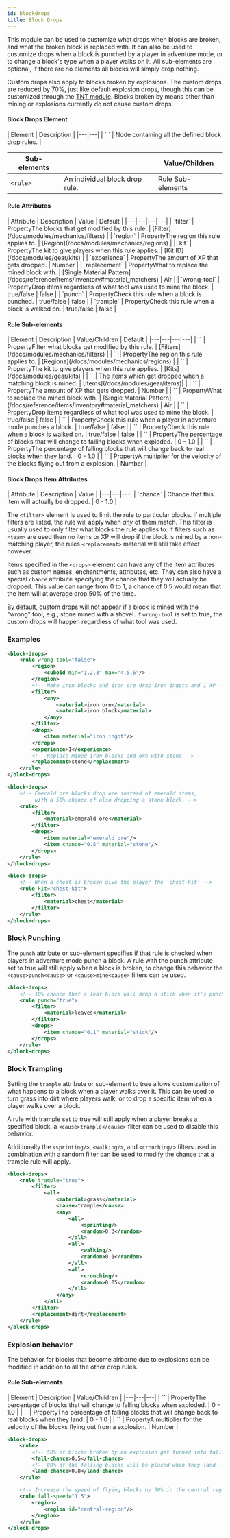 ```yaml
---
id: blockdrops
title: Block Drops
---
```


This module can be used to customize what drops when blocks are broken, and what the broken block is replaced with. 
It can also be used to customize drops when a block is punched by a player in adventure mode, or to change a block's type when a player walks on it. 
All sub-elements are optional, if there are no elements all blocks will simply drop nothing.

Custom drops also apply to blocks broken by explosions. 
The custom drops are reduced by 70%, just like default explosion drops, though this can be customized through the [TNT module](/docs/modules/gear/tnt). 
Blocks broken by means other than mining or explosions currently do not cause custom drops.

#### Block Drops Element

<div className="table-container">
  | Element | Description |
  |---|---|
  | `<block-drops> </block-drops>` | Node containing all the defined block drop rules. |

  | Sub-elements || Value/Children |
  |---|---|---|
  | `<rule>` | An individual block drop rule. | <span className="badge badge--secondary">Rule Sub-elements</span> |
</div>

#### Rule Attributes

<div className="table-container">
  | Attribute | Description | Value | Default |
  |---|---|---|---|
  | `filter` | <span className="badge badge--secondary" title="Can be either this attribute or a sub-element.">Property</span>The blocks that get modified by this rule. | [Filter](/docs/modules/mechanics/filters) |
  | `region` | <span className="badge badge--secondary" title="Can be either this attribute or a sub-element.">Property</span>The region this rule applies to. | [Region](/docs/modules/mechanics/regions) |
  | `kit` | <span className="badge badge--secondary" title="Can be either this attribute or a sub-element.">Property</span>The kit to give players when this rule applies. | [Kit ID](/docs/modules/gear/kits) |
  | `experience` | <span className="badge badge--secondary" title="Can be either this attribute or a sub-element.">Property</span>The amount of XP that gets dropped. | <span className="badge badge--primary">Number</span> |
  | `replacement` | <span className="badge badge--secondary" title="Can be either this attribute or a sub-element.">Property</span>What to replace the mined block with. | [Single Material Pattern](/docs/reference/items/inventory#material_matchers) | <span className="badge badge--secondary">Air</span> |
  | `wrong-tool` | <span className="badge badge--secondary" title="Can be either this attribute or a sub-element.">Property</span>Drop items regardless of what tool was used to mine the block. | <span className="badge badge--primary">true/false</span> | false |
  | `punch` | <span className="badge badge--secondary" title="Can be either this attribute or a sub-element.">Property</span>Check this rule when a block is punched. | <span className="badge badge--primary">true/false</span> | false |
  | `trample` | <span className="badge badge--secondary" title="Can be either this attribute or a sub-element.">Property</span>Check this rule when a block is walked on. | <span className="badge badge--primary">true/false</span> | false |
</div>

#### Rule Sub-elements

<div className="table-container">
  | Element | Description | Value/Children | Default |
  |---|---|---|---|
  | `<filter>` | <span className="badge badge--secondary" title="Can be either this attribute or a sub-element.">Property</span>Filter what blocks get modified by this rule. | [Filters](/docs/modules/mechanics/filters) |
  | `<region>` | <span className="badge badge--secondary" title="Can be either this attribute or a sub-element.">Property</span>The region this rule applies to. | [Regions](/docs/modules/mechanics/regions) |
  | `<kit>` | <span className="badge badge--secondary" title="Can be either this attribute or a sub-element.">Property</span>The kit to give players when this rule applies. | [Kits](/docs/modules/gear/kits) |
  | `<drops>` | The items which get dropped when a matching block is mined. | [Items](/docs/modules/gear/items)| |
  | `<experience>` | <span className="badge badge--secondary" title="Can be either this attribute or a sub-element.">Property</span>The amount of XP that gets dropped. | <span className="badge badge--primary">Number</span> |
  | `<replacement>` | <span className="badge badge--secondary" title="Can be either this attribute or a sub-element.">Property</span>What to replace the mined block with. | [Single Material Pattern](/docs/reference/items/inventory#material_matchers) | <span className="badge badge--secondary">Air</span> |
  | `<wrong-tool>` | <span className="badge badge--secondary" title="Can be either this attribute or a sub-element.">Property</span>Drop items regardless of what tool was used to mine the block. | <span className="badge badge--primary">true/false</span> | false |
  | `<punch>` | <span className="badge badge--secondary" title="Can be either this attribute or a sub-element.">Property</span>Check this rule when a player in adventure mode punches a block. | <span className="badge badge--primary">true/false</span> | false |
  | `<trample>` | <span className="badge badge--secondary" title="Can be either this attribute or a sub-element.">Property</span>Check this rule when a block is walked on. | <span className="badge badge--primary">true/false</span> | false |
  | `<fall-chance>` | <span className="badge badge--secondary" title="Can be either this attribute or a sub-element.">Property</span>The percentage of blocks that will change to falling blocks when exploded. | <span className="badge badge--primary">0 - 1.0</span> |
  | `<land-chance>` | <span className="badge badge--secondary" title="Can be either this attribute or a sub-element.">Property</span>The percentage of falling blocks that will change back to real blocks when they land. | <span className="badge badge--primary">0 - 1.0</span> |
  | `<fall-speed>` | <span className="badge badge--secondary" title="Can be either this attribute or a sub-element.">Property</span>A multiplier for the velocity of the blocks flying out from a explosion. | <span className="badge badge--primary">Number</span> |
</div>

#### Block Drops Item Attributes

<div className="table-container">
  | Attribute | Description | Value |
  |---|---|---|
  | `chance` | Chance that this item will actually be dropped. | <span className="badge badge--primary">0 - 1.0</span> |
</div>

The `<filter>` element is used to limit the rule to particular blocks. 
If multiple filters are listed, the rule will apply when *any* of them match. 
This filter is usually used to only filter what blocks the rule applies to. 
If filters such as `<team>` are used then no items or XP will drop if the block is mined by a non-matching player, the rules `<replacement>` material will still take effect however.

Items specified in the `<drops>` element can have any of the item attributes such as custom names, enchantments, attributes, etc. 
They can also have a special `chance` attribute specifying the chance that they will actually be dropped. 
This value can range from 0 to 1, a chance of 0.5 would mean that the item will at average drop 50% of the time.

By default, custom drops will not appear if a block is mined with the "wrong" tool, e.g., stone mined with a shovel.
If `wrong-tool` is set to true, the custom drops will happen regardless of what tool was used.

### Examples

```xml
<block-drops>
    <rule wrong-tool="false">
        <region>
            <cuboid min="1,2,3" max="4,5,6"/>
        </region>
        <!-- Make iron blocks and iron ore drop iron ingots and 1 XP -->
        <filter>
            <any>
                <material>iron ore</material>
                <material>iron block</material>
            </any>
        </filter>
        <drops>
            <item material="iron ingot"/>
        </drops>
        <experience>1</experience>
        <!-- Replace mined iron blocks and ore with stone -->
        <replacement>stone</replacement>
    </rule>
</block-drops>
```

```xml
<block-drops>
    <!-- Emerald ore blocks drop ore instead of emerald items,
         with a 50% chance of also dropping a stone block. -->
    <rule>
        <filter>
            <material>emerald ore</material>
        </filter>
        <drops>
            <item material="emerald ore"/>
            <item chance="0.5" material="stone"/>
        </drops>
    </rule>
</block-drops>
```

```xml
<block-drops>
    <!-- When a chest is broken give the player the 'chest-kit' -->
    <rule kit="chest-kit">
        <filter>
            <material>chest</material>
        </filter>
    </rule>
</block-drops>
```

### Block Punching

The `punch` attribute or sub-element specifies if that rule is checked when players in adventure mode punch a block. 
A rule with the punch attribute set to true will still apply when a block is broken, to change this behavior the `<cause>punch<cause>` or `<cause>mine<cause>` filters can be used.

```xml
<block-drops>
    <!-- 10% chance that a leaf block will drop a stick when it's punched or broken -->
    <rule punch="true">
        <filter>
            <material>leaves</material>
        </filter>
        <drops>
            <item chance="0.1" material="stick"/>
        </drops>
    </rule>
</block-drops>
```

### Block Trampling

Setting the `trample` attribute or sub-element to true allows customization of what happens to a block when a player walks over it.
This can be used to turn grass into dirt where players walk, or to drop a specific item when a player walks over a block.

A rule with trample set to true will still apply when a player breaks a specified block, a `<cause>trample</cause>` filter can be used to disable this behavior.

Additionally the `<sprinting/>`, `<walking/>`, and `<crouching/>` filters used in combination with a random filter can be used to modify the chance that a trample rule will apply.

```xml
<block-drops>
    <rule trample="true">
        <filter>
            <all>
                <material>grass</material>
                <cause>trample</cause>
                <any>
                    <all>
                        <sprinting/>
                        <random>0.3</random>
                    </all>
                    <all>
                        <walking/>
                        <random>0.1</random>
                    </all>
                    <all>
                        <crouching/>
                        <random>0.05</random>
                    </all>
                </any>
            </all>
        </filter>
        <replacement>dirt</replacement>
    </rule>
</block-drops>
```

### Explosion behavior

The behavior for blocks that become airborne due to explosions can be modified in addition to all the other drop rules.

#### Rule Sub-elements

<div className="table-container">
  | Element | Description | Value/Children |
  |---|---|---|
  | `<fall-chance>` | <span className="badge badge--secondary" title="Can be either this sub-element or an attribute.">Property</span>The percentage of blocks that will change to falling blocks when exploded. | <span className="badge badge--primary">0 - 1.0</span> |
  | `<land-chance>` | <span className="badge badge--secondary" title="Can be either this sub-element or an attribute.">Property</span>The percentage of falling blocks that will change back to real blocks when they land. | <span className="badge badge--primary">0 - 1.0</span> |
  | `<fall-speed>` | <span className="badge badge--secondary" title="Can be either this sub-element or an attribute.">Property</span>A multiplier for the velocity of the blocks flying out from a explosion. | <span className="badge badge--primary">Number</span> |
</div>

```xml
<block-drops>
    <rule>
        <!-- 50% of blocks broken by an explosion get turned into falling/flying blocks -->
        <fall-chance>0.5</fall-chance>
        <!-- 80% of the falling blocks will be placed when they land -->
        <land-chance>0.8</land-chance>
    </rule>

    <!-- Increase the speed of flying blocks by 50% in the central region -->
    <rule fall-speed="1.5">
        <region>
            <region id="central-region"/>
        </region>
    </rule>
</block-drops>
```

